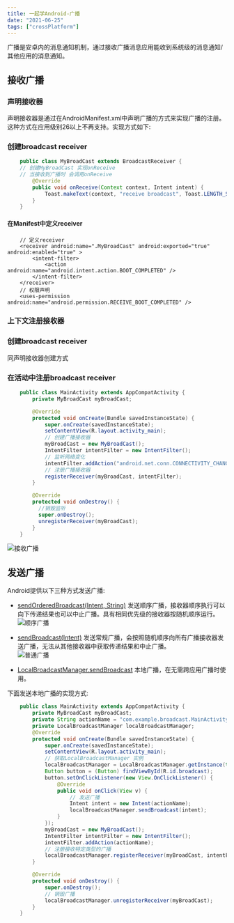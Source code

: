```yaml
---
title: 一起学Android-广播 
date: "2021-06-25"  
tags: ["crossPlatform"]
---
```


广播是安卓内的消息通知机制，通过接收广播消息应用能收到系统级的消息通知/其他应用的消息通知。

## 接收广播

### 声明接收器
声明接收器是通过在AndroidManifest.xml中声明广播的方式来实现广播的注册。这种方式在应用级别26以上不再支持。实现方式如下:  

### 创建broadcast receiver

```java
    public class MyBroadCast extends BroadcastReceiver {
    // 创建MyBroadCast 实现onReceive 
    // 当接收到广播时 会调用onReceive
        @Override
        public void onReceive(Context context, Intent intent) {
            Toast.makeText(context, "receive broadcast", Toast.LENGTH_SHORT).show();
        }
    }
```
#### 在Manifest中定义receiver
```android
    // 定义receiver
    <receiver android:name=".MyBroadCast" android:exported="true" android:enabled="true" >
        <intent-filter>
            <action android:name="android.intent.action.BOOT_COMPLETED" />
        </intent-filter>
    </receiver>
    // 权限声明
    <uses-permission android:name="android.permission.RECEIVE_BOOT_COMPLETED" />
```
### 上下文注册接收器

### 创建broadcast receiver
同声明接收器创建方式

### 在活动中注册broadcast receiver
```java
    public class MainActivity extends AppCompatActivity {
        private MyBroadCast myBroadCast;

        @Override
        protected void onCreate(Bundle savedInstanceState) {
            super.onCreate(savedInstanceState);
            setContentView(R.layout.activity_main);
            // 创建广播接收器
            myBroadCast = new MyBroadCast();
            IntentFilter intentFilter = new IntentFilter();
            // 监听网络变化
            intentFilter.addAction("android.net.conn.CONNECTIVITY_CHANGE");
            // 注册广播接收器
            registerReceiver(myBroadCast, intentFilter);
        }

        @Override
        protected void onDestroy() {
          //销毁监听
          super.onDestroy();
          unregisterReceiver(myBroadCast);
        }
    }
```
![接收广播](/static/images/crossPlatformStatic/androidStatic/androidBroadCast/showBroadCast.gif) 

## 发送广播
Android提供以下三种方式发送广播: 
* [sendOrderedBroadcast(Intent, String)](https://developer.android.com/reference/android/content/Context#sendOrderedBroadcast(android.content.Intent,%20java.lang.String)) 发送顺序广播，接收器顺序执行可以向下传递结果也可以中止广播。具有相同优先级的接收器按随机顺序运行。 
![顺序广播](/static/images/crossPlatformStatic/androidStatic/androidBroadCast/orderedBroadCast.jpg)  

* [sendBroadcast(Intent)](https://developer.android.com/reference/android/content/Context#sendBroadcast(android.content.Intent)) 发送常规广播，会按照随机顺序向所有广播接收器发送广播，无法从其他接收器中获取传递结果和中止广播。  
![普通广播](/static/images/crossPlatformStatic/androidStatic/androidBroadCast/normalBroadCast.jpg)  
* [LocalBroadcastManager.sendBroadcast](https://developer.android.com/reference/androidx/localbroadcastmanager/content/LocalBroadcastManager#sendBroadcast(android.content.Intent)) 本地广播，在无需跨应用广播时使用。

下面发送本地广播的实现方式:  
```java
    public class MainActivity extends AppCompatActivity {
        private MyBroadCast myBroadCast;
        private String actionName = "com.example.broadcast.MainActivity.SHOW_TOAST";
        private LocalBroadcastManager localBroadcastManager;
        @Override
        protected void onCreate(Bundle savedInstanceState) {
            super.onCreate(savedInstanceState);
            setContentView(R.layout.activity_main);
            // 获取LocalBroadcastManager 实例
            localBroadcastManager = LocalBroadcastManager.getInstance(this);
            Button button = (Button) findViewById(R.id.broadcast);
            button.setOnClickListener(new View.OnClickListener() {
                @Override
                public void onClick(View v) {
                    // 发送广播
                    Intent intent = new Intent(actionName);
                    localBroadcastManager.sendBroadcast(intent);
                }
            });
            myBroadCast = new MyBroadCast();
            IntentFilter intentFilter = new IntentFilter();
            intentFilter.addAction(actionName);
            // 注册接收特定类型的广播
            localBroadcastManager.registerReceiver(myBroadCast, intentFilter);
        }

        @Override
        protected void onDestroy() {
            super.onDestroy();
            // 销毁广播
            localBroadcastManager.unregisterReceiver(myBroadCast);
        }
    }
```











